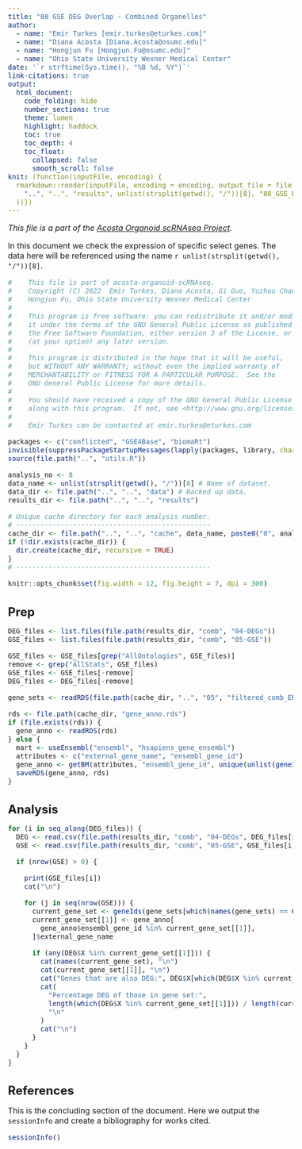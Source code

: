 ```yaml
---
title: "08 GSE DEG Overlap - Combined Organelles"
author:
  - name: "Emir Turkes [emir.turkes@eturkes.com]"
  - name: "Diana Acosta [Diana.Acosta@osumc.edu]"
  - name: "Hongjun Fu [Hongjun.Fu@osumc.edu]"
  - name: "Ohio State University Wexner Medical Center"
date: '`r strftime(Sys.time(), "%B %d, %Y")`'
link-citations: true
output:
  html_document:
    code_folding: hide
    number_sections: true
    theme: lumen
    highlight: haddock
    toc: true
    toc_depth: 4
    toc_float:
      collapsed: false
      smooth_scroll: false
knit: (function(inputFile, encoding) {
  rmarkdown::render(inputFile, encoding = encoding, output_file = file.path(
    "..", "..", "results", unlist(strsplit(getwd(), "/"))[8], "08_GSE_DEG_overlap.html"
  ))})
---
```


<style type="text/css">
body {font-size: 16px;}
h1.title {font-size: 35px;}
h1 {font-size: 24px;}
h2 {font-size: 22px;}
h3 {font-size: 20px;}
.toc-content {padding-left: 0px; padding-right: 0px;}
div.tocify {width: 100%;}
.tocify-subheader .tocify-item {font-size: 0.95em; padding-left: 25px; text-indent: 0;}
.tocify-subheader .tocify-subheader .tocify-item {
  font-size: 0.95em; padding-left: 35px; text-indent: 0;
}
.tocify-subheader .tocify-subheader .tocify-subheader .tocify-item {
  font-size: 0.95em; padding-left: 45px; text-indent: 0;
}
div.main-container {max-width: none; width: 100%;}
</style>

*This file is a part of the [Acosta Organoid scRNAseq Project](https://github.com/eturkes/acosta-organoid-scRNAseq).*

In this document we check the expression of specific select genes.
The data here will be referenced using the name ``r unlist(strsplit(getwd(), "/"))[8]``.

```r
#    This file is part of acosta-organoid-scRNAseq.
#    Copyright (C) 2022  Emir Turkes, Diana Acosta, Gi Guo, Yuzhou Chang,
#    Hongjun Fu, Ohio State University Wexner Medical Center
#
#    This program is free software: you can redistribute it and/or modify
#    it under the terms of the GNU General Public License as published by
#    the Free Software Foundation, either version 3 of the License, or
#    (at your option) any later version.
#
#    This program is distributed in the hope that it will be useful,
#    but WITHOUT ANY WARRANTY; without even the implied warranty of
#    MERCHANTABILITY or FITNESS FOR A PARTICULAR PURPOSE.  See the
#    GNU General Public License for more details.
#
#    You should have received a copy of the GNU General Public License
#    along with this program.  If not, see <http://www.gnu.org/licenses/>.
#
#    Emir Turkes can be contacted at emir.turkes@eturkes.com

packages <- c("conflicted", "GSEABase", "biomaRt")
invisible(suppressPackageStartupMessages(lapply(packages, library, character.only = TRUE)))
source(file.path("..", "utils.R"))

analysis_no <- 8
data_name <- unlist(strsplit(getwd(), "/"))[8] # Name of dataset.
data_dir <- file.path("..", "..", "data") # Backed up data.
results_dir <- file.path("..", "..", "results")

# Unique cache directory for each analysis number.
# ------------------------------------------------
cache_dir <- file.path("..", "..", "cache", data_name, paste0("0", analysis_no))
if (!dir.exists(cache_dir)) {
  dir.create(cache_dir, recursive = TRUE)
}
# ------------------------------------------------

knitr::opts_chunk$set(fig.width = 12, fig.height = 7, dpi = 300)
```

# Prep

```r
DEG_files <- list.files(file.path(results_dir, "comb", "04-DEGs"))
GSE_files <- list.files(file.path(results_dir, "comb", "05-GSE"))

GSE_files <- GSE_files[grep("AllOntologies", GSE_files)]
remove <- grep("AllStats", GSE_files)
GSE_files <- GSE_files[-remove]
DEG_files <- DEG_files[-remove]

gene_sets <- readRDS(file.path(cache_dir, "..", "05", "filtered_comb_ENSG.rds"))

rds <- file.path(cache_dir, "gene_anno.rds")
if (file.exists(rds)) {
  gene_anno <- readRDS(rds)
} else {
  mart <- useEnsembl("ensembl", "hsapiens_gene_ensembl")
  attributes <- c("external_gene_name", "ensembl_gene_id")
  gene_anno <- getBM(attributes, "ensembl_gene_id", unique(unlist(geneIds(gene_sets))), mart)
  saveRDS(gene_anno, rds)
}
```

# Analysis

```r
for (i in seq_along(DEG_files)) {
  DEG <- read.csv(file.path(results_dir, "comb", "04-DEGs", DEG_files[i]))
  GSE <- read.csv(file.path(results_dir, "comb", "05-GSE", GSE_files[i]))

  if (nrow(GSE) > 0) {

    print(GSE_files[i])
    cat("\n")

    for (j in seq(nrow(GSE))) {
      current_gene_set <- geneIds(gene_sets[which(names(gene_sets) == GSE$X[j])]) 
      current_gene_set[[1]] <- gene_anno[
        gene_anno$ensembl_gene_id %in% current_gene_set[[1]],
      ]$external_gene_name

      if (any(DEG$X %in% current_gene_set[[1]])) {
        cat(names(current_gene_set), "\n")
        cat(current_gene_set[[1]], "\n")
        cat("Genes that are also DEG:", DEG$X[which(DEG$X %in% current_gene_set[[1]])], "\n")
        cat(
          "Percentage DEG of those in gene set:",
          length(which(DEG$X %in% current_gene_set[[1]])) / length(current_gene_set[[1]]) * 100,
          "\n"
        )
        cat("\n")
      }
    }
  }
}
```

# References

This is the concluding section of the document. Here we output the `sessionInfo` and create a bibliography for works cited.

```r
sessionInfo()
```
